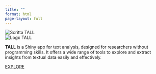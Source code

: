 ```yaml
---
title: ""
format: html
page-layout: full
---
```


```{=html}

<div class="container my-5" id="features">
  <div class="d-flex flex-row align-items-center justify-content-center gap-5 flex-wrap">
    <div class="aos-item" data-aos="fade-right">
      <img src="images/tall_name.png" class="img-fluid" style="max-height: 180px;" alt="Scritta TALL">
    </div>
    <div class="aos-item" data-aos="fade-left">
      <img src="images/tall-logo.png" class="img-fluid" style="max-height: 250px;" alt="Logo TALL">
    </div>
  </div>

  <div class="text-center my-4 px-3 aos-item" data-aos="fade-up">
    <p class="lead">
      <strong>TALL</strong> is a Shiny app for text analysis, designed for researchers without programming skills.
      It offers a wide range of tools to explore and extract insights from textual data easily and effectively.
    </p>
  </div>

  <div class="discover-button aos-item" data-aos="fade-up" data-aos-delay="200">
    <a href="features.html">EXPLORE</a>
  </div>

  <!-- AOS Animate On Scroll -->
  <link href="https://unpkg.com/aos@2.3.1/dist/aos.css" rel="stylesheet">
  <script src="https://unpkg.com/aos@2.3.1/dist/aos.js"></script>
  <script>
    AOS.init({
      duration: 1000,
      once: true
    });
  </script>
</div>
```
